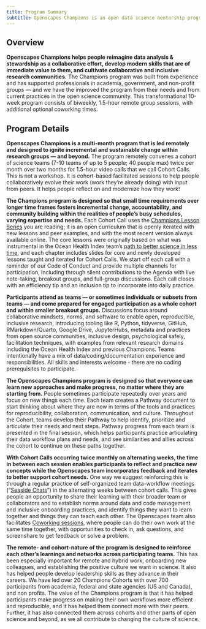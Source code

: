 ```yaml
---
title: Program Summary
subtitle: Openscapes Champions is an open data science mentorship program for science teams
---
```


## Overview

**Openscapes Champions helps people reimagine data analysis & stewardship as a collaborative effort, develop modern skills that are of immediate value to them, and cultivate collaborative and inclusive research communities.** The Champions program was built from experience and has supported professionals in academia, government, and non-profit groups — and we have the improved the program from their needs and from current practices in the open science community. This transformational 10-week program consists of biweekly, 1.5-hour remote group sessions, with additional optional coworking times.

## Program Details

```{=html}
<!---
*For Openscapes at a glance, check out our [**overview slides**]  (https://docs.google.com/presentation/d/1lUEak4B2YFpkG_zaW0Ge_gpBWOyPo1Vd-AGTuO5mh7Y/edit#slide=id.gb1d0505bec_0_0). TODO UPDATE,video.*
--->
```
**Openscapes Champions is a multi-month program that is led remotely and designed to ignite incremental and sustainable change within research groups --- and beyond.** The program remotely convenes a cohort of science teams (7-10 teams of up to 5 people; 40 people max) twice per month over two months for 1.5-hour video calls that we call Cohort Calls. This is not a workshop. It is cohort-based facilitated sessions to help people collaboratively evolve their work (work they’re already doing) with input from peers. It helps people reflect on and modernize how they work!

**The Champions program is designed so that small time requirements over longer time frames fosters incremental change, accountability, and community building within the realities of people's busy schedules, varying expertise and needs.** Each Cohort Call uses the [Champions Lesson Series](https://openscapes.github.io/series) you are reading; it is an open curriculum that is openly iterated with new lessons and peer examples, and with the most recent version always available online. The core lessons were originally based on what was instrumental in the Ocean Health Index team's [path to better science in less time](https://www.nature.com/articles/s41559-017-0160), and each chapter includes slides for core and newly developed lessons taught and iterated for Cohort Calls. We start off each call with a reminder of our Code of Conduct and provide multiple channels for participation, including through silent contributions to the Agenda with live note-taking, breakout groups, and full-group discussions. Each call closes with an efficiency tip and an inclusion tip to incorporate into daily practice.

**Participants attend as teams — or sometimes individuals or subsets from teams — and come prepared for engaged participation as a whole cohort and within smaller breakout groups.** Discussions focus around collaborative mindsets, norms, and software to enable open, reproducible, inclusive research, introducing tooling like R, Python, tidyverse, GitHub, RMarkdown/Quarto, Google Drive, JupyterHubs, metadata and practices from open source communities, inclusive design, psychological safely, facilitation techniques, with examples from relevant research domains including the Ocean Health Index and previous Champions. Teams intentionally have a mix of data/coding/documentation experience and responsibilities. All skills and interests welcome - there are no coding prerequisites to participate. <!---Importantly, research group leads (faculty, lecturers, program managers, etc.) and members (students, analysts, lab managers, etc.) participate together so that 1) everyone sees and values what is possible with open science; 2) leads enable members to invest time to learn skills and develop shared workflows; 3) members have guidance, agency, and support to incorporate concepts into their work; and 4) everyone becomes Champions for open data science, strengthening the community of practice within the research group and beyond. --->

**The Openscapes Champions program is designed so that everyone can learn new approaches and make progress, no matter where they are starting from.** People sometimes participate repeatedly over years and focus on new things each time. Each team creates a Pathway document to start thinking about where they are now in terms of the tools and practices for reproducibility, collaboration, communication, and culture. Throughout the Cohort, teams develop their Pathway to help identify, prioritize and articulate their needs and next steps. Pathway progress from each team is presented in the final session, which helps participants practice articulating their data workflow plans and needs, and see similarities and allies across the cohort to continue on these paths together.

**With Cohort Calls occurring twice monthly on alternating weeks, the time in between each session enables participants to reflect and practice new concepts while the Openscapes team incorporates feedback and iterates to better support cohort needs.** One way we suggest reinforcing this is through a regular practice of self-organized team data-workflow meetings ("[Seaside Chats](https://openscapes.github.io/supercharge-research/)") in the alternating weeks between cohort calls. This gives people an opportunity to share their learning with their broader team or collaborators and to establish norms around data and code management and inclusive onboarding practices, and identify things they want to learn together and things they can teach each other. The Openscapes team also facilitates [Coworking sessions](https://onlinelibrary.wiley.com/doi/10.1002/ece3.11341), where people can do their own work at the same time together, with opportunities to check in, ask questions, and screenshare to get feedback or solve a problem.

**The remote- and cohort-nature of the program is designed to reinforce each other's learnings and networks across participating teams.** This has been especially important for remote and hybrid work, onboarding new colleagues, and establishing the positive culture we want in science. It also has helped people develop leadership skills as they advance in their careers. We have led over 20 Champions Cohorts with over 700 participants from academia, federal and state agencies (US and Canada), and non profits. The value of the Champions program is that it has helped participants make progress on making their own workflows more efficient and reproducible, and it has helped them connect more with their peers. Further, it has also connected them across cohorts and other parts of open science and beyond, as we all contribute to changing the culture of science.

<br>

```{=html}
<!--- TODO add quotes

>*"This program has honestly completely re-made how I think about my science. Openscapes is a supportive training course for moving your research group toward open science, that meets you where you are."* **--- Dr. Chelsea Wood, University of Washington**

>*"Openscapes has created a new way of thinking about merging empathy and science. That's an invaluable gift to me."* **--- Dr. Halley Froehlich, University of California Santa Barbara**


>*"My group needs to collaborate better and \[Openscapes\] provided good exposure to tools and mindsets that facilitate open science."* **--- Lead at NOAA Northeast Fisheries Science Center (NEFSC)**

--->
```
